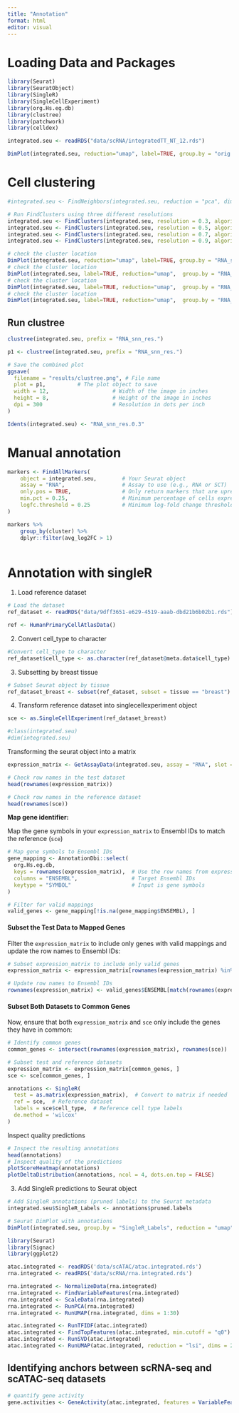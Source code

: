 ```yaml
---
title: "Annotation"
format: html
editor: visual
---
```


# Loading Data and Packages

```r
library(Seurat)
library(SeuratObject)
library(SingleR)
library(SingleCellExperiment)
library(org.Hs.eg.db)
library(clustree)
library(patchwork)
library(celldex)
```

```r
integrated.seu <- readRDS("data/scRNA/integratedTT_NT_12.rds")
```

```r
DimPlot(integrated.seu, reduction="umap", label=TRUE, group.by = "orig.ident")
```

# Cell clustering

```r
#integrated.seu <- FindNeighbors(integrated.seu, reduction = "pca", dims = 1:30)

# Run FindClusters using three different resolutions
integrated.seu <- FindClusters(integrated.seu, resolution = 0.3, algorithm = 2)
integrated.seu <- FindClusters(integrated.seu, resolution = 0.5, algorithm = 2)
integrated.seu <- FindClusters(integrated.seu, resolution = 0.7, algorithm = 2)
integrated.seu <- FindClusters(integrated.seu, resolution = 0.9, algorithm = 2)

```

```r
# check the cluster location
DimPlot(integrated.seu, reduction="umap", label=TRUE, group.by = "RNA_snn_res.0.9")
# check the cluster location
DimPlot(integrated.seu, label=TRUE, reduction="umap",  group.by = "RNA_snn_res.0.7")
# check the cluster location
DimPlot(integrated.seu, label=TRUE, reduction="umap",  group.by = "RNA_snn_res.0.5")
# check the cluster location
DimPlot(integrated.seu, label=TRUE, reduction="umap",  group.by = "RNA_snn_res.0.3")

```

## Run clustree

```r
clustree(integrated.seu, prefix = "RNA_snn_res.")

p1 <- clustree(integrated.seu, prefix = "RNA_snn_res.")

# Save the combined plot
ggsave(
  filename = "results/clustree.png", # File name
  plot = p1,          # The plot object to save
  width = 12,                    # Width of the image in inches
  height = 8,                    # Height of the image in inches
  dpi = 300                      # Resolution in dots per inch
)
```

```r
Idents(integrated.seu) <- "RNA_snn_res.0.3"
```

# Manual annotation

```r
markers <- FindAllMarkers(
    object = integrated.seu,        # Your Seurat object
    assay = "RNA",                  # Assay to use (e.g., RNA or SCT)
    only.pos = TRUE,                # Only return markers that are upregulated in clusters
    min.pct = 0.25,                 # Minimum percentage of cells expressing the gene
    logfc.threshold = 0.25          # Minimum log-fold change threshold
)
```

```r
markers %>%
    group_by(cluster) %>%
    dplyr::filter(avg_log2FC > 1)
```

```r

```

# Annotation with singleR

1.  Load reference dataset

```r
# Load the dataset
ref_dataset <- readRDS("data/9dff3651-e629-4519-aaab-dbd21b6b02b1.rds")
```

```r
ref <- HumanPrimaryCellAtlasData()
```

2.  Convert cell_type to character

```r
#Convert cell_type to character
ref_dataset$cell_type <- as.character(ref_dataset@meta.data$cell_type)
```

3.  Subsetting by breast tissue

```r
# Subset Seurat object by tissue
ref_dataset_breast <- subset(ref_dataset, subset = tissue == "breast")
```

4.  Transform reference dataset into singlecellexperiment object

```r
sce <- as.SingleCellExperiment(ref_dataset_breast)

```

```r
#class(integrated.seu)
#dim(integrated.seu)
```

Transforming the seurat object into a matrix

```r
expression_matrix <- GetAssayData(integrated.seu, assay = "RNA", slot = "data")
```

```r
# Check row names in the test dataset
head(rownames(expression_matrix))

# Check row names in the reference dataset
head(rownames(sce))

```

**Map gene identifier:**

Map the gene symbols in your `expression_matrix` to Ensembl IDs to match the reference (`sce`)

```r
# Map gene symbols to Ensembl IDs
gene_mapping <- AnnotationDbi::select(
  org.Hs.eg.db,
  keys = rownames(expression_matrix),  # Use the row names from expression_matrix
  columns = "ENSEMBL",                 # Target Ensembl IDs
  keytype = "SYMBOL"                   # Input is gene symbols
)

# Filter for valid mappings
valid_genes <- gene_mapping[!is.na(gene_mapping$ENSEMBL), ]
```

#### **Subset the Test Data to Mapped Genes**

Filter the `expression_matrix` to include only genes with valid mappings and update the row names to Ensembl IDs:

```r
# Subset expression_matrix to include only valid genes
expression_matrix <- expression_matrix[rownames(expression_matrix) %in% valid_genes$SYMBOL, ]

# Update row names to Ensembl IDs
rownames(expression_matrix) <- valid_genes$ENSEMBL[match(rownames(expression_matrix), valid_genes$SYMBOL)]

```

#### **Subset Both Datasets to Common Genes**

Now, ensure that both `expression_matrix` and `sce` only include the genes they have in common:

```r
# Identify common genes
common_genes <- intersect(rownames(expression_matrix), rownames(sce))

# Subset test and reference datasets
expression_matrix <- expression_matrix[common_genes, ]
sce <- sce[common_genes, ]

```

```r
annotations <- SingleR(
  test = as.matrix(expression_matrix),  # Convert to matrix if needed
  ref = sce,  # Reference dataset
  labels = sce$cell_type,  # Reference cell type labels
  de.method = 'wilcox'
)

```

Inspect quality predictions

```r
# Inspect the resulting annotations
head(annotations)
# Inspect quality of the predictions
plotScoreHeatmap(annotations)
plotDeltaDistribution(annotations, ncol = 4, dots.on.top = FALSE)
```

3.  Add SingleR predictions to Seurat object

```r
# Add SingleR annotations (pruned labels) to the Seurat metadata
integrated.seu$SingleR_Labels <- annotations$pruned.labels

```

```r
# Seurat DimPlot with annotations
DimPlot(integrated.seu, group.by = "SingleR_Labels", reduction = "umap")

```

```r
library(Seurat)
library(Signac)
library(ggplot2)
```

```r
atac.integrated <- readRDS('data/scATAC/atac.integrated.rds')
rna.integrated <- readRDS('data/scRNA/rna.integrated.rds')
```

```r
rna.integrated <- NormalizeData(rna.integrated)
rna.integrated <- FindVariableFeatures(rna.integrated)
rna.integrated <- ScaleData(rna.integrated)
rna.integrated <- RunPCA(rna.integrated)
rna.integrated <- RunUMAP(rna.integrated, dims = 1:30)

atac.integrated <- RunTFIDF(atac.integrated)
atac.integrated <- FindTopFeatures(atac.integrated, min.cutoff = "q0")
atac.integrated <- RunSVD(atac.integrated)
atac.integrated <- RunUMAP(atac.integrated, reduction = "lsi", dims = 2:30, reduction.name = "umap.atac", reduction.key = "atacUMAP_")

```

## Identifying anchors between scRNA-seq and scATAC-seq datasets

```r
# quantify gene activity
gene.activities <- GeneActivity(atac.integrated, features = VariableFeatures(rna.integrated))

```
